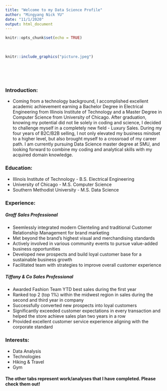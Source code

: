 ```yaml
---
title: "Welcome to my Data Science Profile"
author: "Mingyang Nick YU"
date: "11/1/2020"
output: html_document
---
```


```r
knitr::opts_chunk$set(echo = TRUE)
```

<br>
```r
knitr::include_graphics("picture.jpeg")
```
<br>
<br>
<br>
<h3>Introduction:</h3>
- Coming from a technology background, I accomplished excellent academic achievement earning a Bachelor Degree in Electrical Engineering from Illinois Institute of Technology and a Master Degree in Computer Science from University of Chicago. After graduation, knowing my potential did not lie solely in coding and science, I decided to challenge myself in a completely new field - Luxury Sales. During my four years of B2C/B2B selling, I not only elevated my business mindset to a higher level, but also brought myself to a crossroad of my career path. I am currently pursuing Data Science master degree at SMU, and looking forward to combine my coding and analytical skills with my acquired domain knowledge.


<h3>Education:</h3>
- Illinois Institute of Technology - B.S. Electrical Engineering
- University of Chicago - M.S. Computer Science
- Southern Methodist University - M.S. Data Science

<h3>Experience:</h3>
<h5>Graff Sales Professional</h5>
- Seemlessly integrated modern Clienteling and traditional Customer Relationship Management for brand marketing
- Met beyond the brand’s highest visual and merchandising standards
- Actively involved in various community events to pursue value-added business opportunities
- Developed new prospects and build loyal customer base for a sustainable business growth
- Facilitated team with strategies to improve overall customer experience

<h5>Tiffany & Co Sales Professional</h5>
- Awarded Fashion Team YTD best sales during the first year 
- Ranked top 2 (top 1%) within the midwest region in sales during the second and third year in company
- Successfully converted new prospects into loyal customers
- Significantly exceeded customer expectations in every transaction and helped the store achieve sales plan two years in a row
- Provided excellent customer service experience aligning with the corporate standard

<h3>Interests:</h3>
- Data Analysis
- Technologies
- Hiking & Travel
- Gym

<h4>**The other tabs represent work/analyses that I have completed. Please check them out!**</h4>
<br>
<br>



